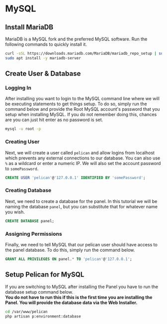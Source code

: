 # MySQL

## Install MariaDB

MariaDB is a MySQL fork and the preferred MySQL software. Run the following commands to quickly install it.

```sh
curl -sSL https://downloads.mariadb.com/MariaDB/mariadb_repo_setup | sudo bash
sudo apt install -y mariadb-server
```

## Create User & Database

### Logging In

After installing you want to login to the MySQL command line where we will be executing statements to get
things setup. To do so, simply run the command below and provide the Root MySQL account's password that you setup when
installing MySQL. If you do not remember doing this, chances are you can just hit enter as no password is set.

```sh
mysql -u root -p
```

### Creating User

Next, we will create a user called `pelican` and allow logins from localhost which prevents any external connections
to our database. You can also use `%` as a wildcard or enter a numeric IP. We will also set the account password
to `somePassword`.

```sql
CREATE USER 'pelican'@'127.0.0.1' IDENTIFIED BY 'somePassword';
```

### Creating Database

Next, we need to create a database for the panel. In this tutorial we will be naming the database `panel`, but you can
substitute that for whatever name you wish.

```sql
CREATE DATABASE panel;
```

### Assigning Permissions

Finally, we need to tell MySQL that our pelican user should have access to the panel database. To do this, simply
run the command below.

```sql
GRANT ALL PRIVILEGES ON panel.* TO 'pelican'@'127.0.0.1';
```

## Setup Pelican for MySQL

If you are switching to MySQL after installing the Panel you have to run the database setup command below.  
**You do not have to run this if this is the first time you are installing the Panel. You will provide the database data via the Web Installer.**

```sh
cd /var/www/pelican
php artisan p:environment:database
```
